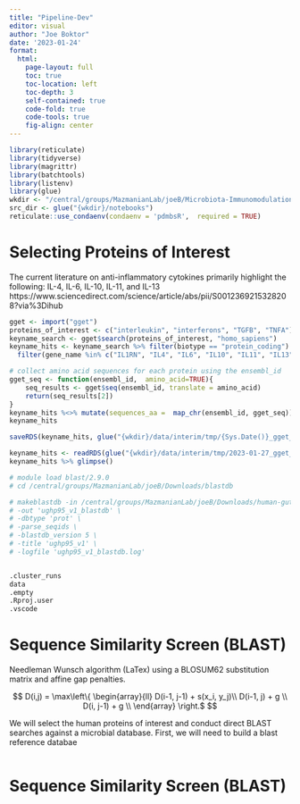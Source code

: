 ```yaml
---
title: "Pipeline-Dev"
editor: visual
author: "Joe Boktor"
date: '2023-01-24'
format: 
  html:
    page-layout: full
    toc: true
    toc-location: left
    toc-depth: 3
    self-contained: true
    code-fold: true
    code-tools: true
    fig-align: center
---
```


```r
library(reticulate)
library(tidyverse)
library(magrittr)
library(batchtools)
library(listenv)
library(glue)
wkdir <- "/central/groups/MazmanianLab/joeB/Microbiota-Immunomodulation/Microbiota-Immunomodulation"
src_dir <- glue("{wkdir}/notebooks")
reticulate::use_condaenv(condaenv = 'pdmbsR',  required = TRUE)

```

# Selecting Proteins of Interest

The current literature on anti-inflammatory cytokines primarily highlight the following: IL-4, IL-6, IL-10, IL-11, and IL-13 https://www.sciencedirect.com/science/article/abs/pii/S0012369215328208?via%3Dihub

```r
gget <- import("gget")
proteins_of_interest <- c("interleukin", "interferons", "TGFB", "TNFA")
keyname_search <- gget$search(proteins_of_interest, "homo_sapiens")
keyname_hits <- keyname_search %>% filter(biotype == "protein_coding") %>% 
  filter(gene_name %in% c("IL1RN", "IL4", "IL6", "IL10", "IL11", "IL13"))

# collect amino acid sequences for each protein using the ensembl_id
gget_seq <- function(ensembl_id,  amino_acid=TRUE){
    seq_results <- gget$seq(ensembl_id, translate = amino_acid)
    return(seq_results[2])
}
keyname_hits %<>% mutate(sequences_aa =  map_chr(ensembl_id, gget_seq))
keyname_hits

saveRDS(keyname_hits, glue("{wkdir}/data/interim/tmp/{Sys.Date()}_gget_proteins-of-interest.rds"))

```

```r
keyname_hits <- readRDS(glue("{wkdir}/data/interim/tmp/2023-01-27_gget_proteins-of-interest.rds"))
keyname_hits %>% glimpse()
```

```r

# module load blast/2.9.0
# cd /central/groups/MazmanianLab/joeB/Downloads/blastdb

# makeblastdb -in /central/groups/MazmanianLab/joeB/Downloads/human-gut/v1.0/uhgp_catalogue/uhgp-95/uhgp-95.faa \
# -out 'ughp95_v1_blastdb' \
# -dbtype 'prot' \
# -parse_seqids \
# -blastdb_version 5 \
# -title 'ughp95_v1' \
# -logfile 'ughp95_v1_blastdb.log'


.cluster_runs
data
.empty
.Rproj.user
.vscode
```

# Sequence Similarity Screen (BLAST)

Needleman Wunsch algorithm (LaTex) using a BLOSUM62 substitution matrix and affine gap penalties.

$$
D(i,j) = \max\left\{ 
  \begin{array}{ll}
    D(i-1, j-1) + s(x_i, y_j)\\ 
    D(i-1, j) + g \\
    D(i, j-1) + g \\
  \end{array}
\right.$
$$

We will select the human proteins of interest and conduct direct BLAST searches against a microbial database. First, we will need to build a blast reference databae

```r

```

# Sequence Similarity Screen (BLAST)
